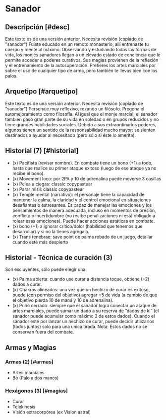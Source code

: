 
# Sanador

<Bleed>
  <Screenshot src={healerPic} alt="placeholder" full />
</Bleed>

## Descripción [#desc]

<Callout type="warning" emoji="🔎">
  Este texto es de una versión anterior. Necesita revisión (copiado de
  "sanador")
</Callout>
Fuiste educado en un remoto monasterio, allí entrenaste tu cuerpo y mente al máximo.
Observando y estudiando todas las formas de vida, los monjes sanadores llegan a un
elevado estado de conciencia que le permite acceder a poderes curativos. Sus magias
provienen de la reflexión y el entrenamiento de la autosuperación. Prefieres los
artes marciales por sobre el uso de cualquier tipo de arma, pero también te llevas
bien con los palos.

## Arquetipo [#arquetipo]

<Callout type="warning" emoji="🔎">
  Este texto es de una versión anterior. Necesita revisión (copiado de
  "sanador")
</Callout>
Personaje muy reflexivo, rozando un filósofo. Pregona el automejoramiento como filosofía.
Al igual que el monje marcial, el sanador también pasó gran parte de su vida en soledad
o en grupos reducidos y no tiene grandes habilidades sociales. Debido a sus extraordinarios
poderes, algunos tienen un sentido de la responsabilidad mucho mayor: se sienten
destinados a ayudar al necesitado (pero sólo si éste lo amerita).

## Historial (7) [#historial]

- (x) Pacifista (revisar nombre). En combate tiene un bono (+1) a todo, hasta que realice su primer ataque exitoso (luego de ese ataque ya no recibe el bono).
- (x) Movement loco: por 2PA y 10 de adrenalina puede moverse 3 casillas
- (x) Pelea a ciegas: classic copypastear
- (x) Parar misil: classic copypastear
- (x) Temple mental (narrativo): el personaje tiene la capacidad de mantener la calma, la claridad y el control emocional en situaciones desafiantes o estresantes. Es capaz de manejar las emociones y los pensamientos de manera adecuada, incluso en momentos de presión, conflicto o incertidumbre (no recibe penalizaciones ni está obligado a rolear esas emociones). Puede hacer acciones estáticas en combate.
- (x) bono (+1) a ignorar crítico/dolor (habilidad que tenemos que desarrollar) y si no la tienes agregala.
- (x) Trans tenebrae: save point de palma robado de un juego, detallar cuando esté más despierto

## Historial - Técnica de curación (3)
Son excluyentes, sólo puede elegir una

- (x) Palma abierta: cuando use curar a distancia toque, obtiene (+2) dados a curar.
- (x) Chakras alineados: una vez que un hechizo de curar es exitoso, puede (con permiso del objetivo) agregar +5 de vida (a cambio de que el objetivo pierda 10 de maná y 10 de adrenalina).
- (x) Puño cerrado: siempre que el sanador logra conectar un ataque de artes marciales, puede sumar un dado a su reserva de “dados de ki” (el sanador puede acumular como máximo 3 de estos dados). Cuando el sanador esté por lanzar un hechizo de curar, puede decidir utilizarlos (todos juntos) solo para una unica tirada. Nota: Estos dados no se conservan fuera del combate.

## Armas y Magias

### Armas (2) [#armas]

- Artes marciales
- Bo (Palo a dos manos)

### Hexágonos (3) [#magias]

- Curar
- Telekinesis
- Visión extracorpórea (ex Vision astral)

